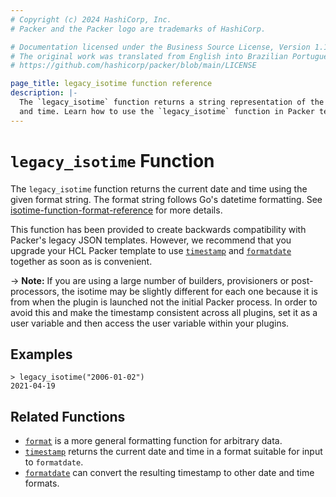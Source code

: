```yaml
---
# Copyright (c) 2024 HashiCorp, Inc.
# Packer and the Packer logo are trademarks of HashiCorp.

# Documentation licensed under the Business Source License, Version 1.1.
# The original work was translated from English into Brazilian Portuguese.
# https://github.com/hashicorp/packer/blob/main/LICENSE

page_title: legacy_isotime function reference
description: |-
  The `legacy_isotime` function returns a string representation of the current date
  and time. Learn how to use the `legacy_isotime` function in Packer templates.
---
```


# `legacy_isotime` Function

The `legacy_isotime` function returns the current date and time using the given format string.
The format string follows Go's datetime formatting. See
[isotime-function-format-reference](/packer/docs/templates/legacy_json_templates/engine#isotime-function-format-reference)
for more details.

This function has been provided to create backwards compatibility with
Packer's legacy JSON templates. However, we recommend that you upgrade your
HCL Packer template to use [`timestamp`](/packer/docs/templates/hcl_templates/functions/datetime/timestamp)
and [`formatdate`](/packer/docs/templates/hcl_templates/functions/datetime/formatdate) together as soon as is convenient.

-> **Note:** If you are using a large number of builders, provisioners
or post-processors, the isotime may be slightly different for each one
because it is from when the plugin is launched not the initial Packer
process. In order to avoid this and make the timestamp consistent across all
plugins, set it as a user variable and then access the user variable within
your plugins.

## Examples

```shell-session
> legacy_isotime("2006-01-02")
2021-04-19
```

## Related Functions

- [`format`](/packer/docs/templates/hcl_templates/functions/string/format) is a more general formatting function for arbitrary
data.
- [`timestamp`](/packer/docs/templates/hcl_templates/functions/datetime/timestamp) returns the current date and time in a format
suitable for input to `formatdate`.
- [`formatdate`](/packer/docs/templates/hcl_templates/functions/datetime/formatdate) can convert the resulting timestamp to
  other date and time formats.

